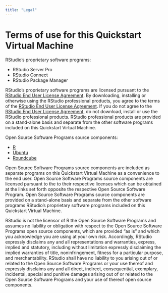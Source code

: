 ```yaml
---
title: "Legal"
---
```


# Terms of use for this Quickstart Virtual Machine

RStudio’s proprietary software programs:

* RStudio Server Pro 
* RStudio Connect
* RStudio Package Manager
 
RStudio’s proprietary software programs are licensed pursuant to the [RStudio End User License Agreement](https://www.rstudio.com/about/eula/).  By downloading, installing or otherwise using the RStudio professional products, you agree to the terms of the [RStudio End User License Agreement](https://www.rstudio.com/about/eula/).  If you do not agree to the [RStudio End User License Agreement](https://www.rstudio.com/about/eula/), do not download, install or use the RStudio professional products.  RStudio professional products are provided on a stand-alone basis and separate from the other software programs included on this Quickstart Virtual Machine.

Open Source Software Programs source components:

* [R](https://www.r-project.org/Licenses/)
* [Ubuntu](https://www.ubuntu.com/licensing)
* [Roundcube](https://roundcube.net/license/)
 
Open Source Software Programs source components are included as separate programs on this Quickstart Virtual Machine as a convenience to the end user.  Open Source Software Programs source components are licensed pursuant to the to their respective licenses which can be obtained at the links set forth opposite the respective Open Source Software Program. Open Source Software Programs source components are provided on a stand-alone basis and separate from the other software programs RStudio’s proprietary software programs included on this Quickstart Virtual Machine.
 
RStudio is not the licensor of R the Open Source Software Programs and assumes no liability or obligation with respect to the Open Source Software Programs open source components, which are provided “as is” and which you acknowledge you are using at your own risk.  Accordingly, RStudio expressly disclaims any and all representations and warranties, express, implied and statutory, including without limitation expressly disclaiming the implied warranties of title, noninfringement, fitness for a particular purpose, and merchantability. RStudio shall have no liability to you arising out of or related to the Open Source Software Programs or your use thereof and expressly disclaims any and all direct, indirect, consequential, exemplary, incidental, special and punitive damages arising out of or related to the Open Source Software Programs and your use of thereof open source components.
 

